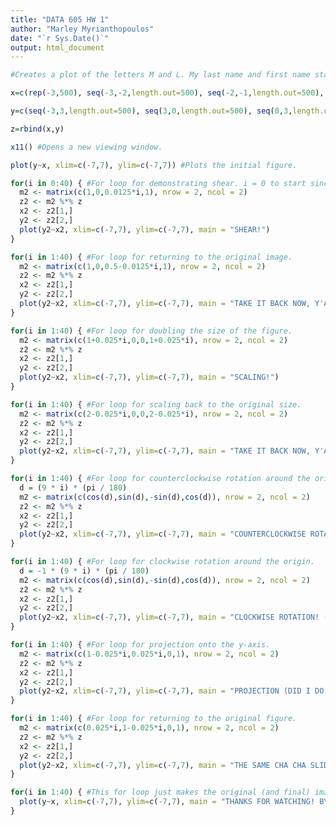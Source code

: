 ```yaml
---
title: "DATA 605 HW 1"
author: "Marley Myrianthopoulos"
date: "`r Sys.Date()`"
output: html_document
---
```


```r

#Creates a plot of the letters M and L. My last name and first name start with the same letter, so I elected to use my middle initial instead of my last initial.

x=c(rep(-3,500), seq(-3,-2,length.out=500), seq(-2,-1,length.out=500), rep(-1,500), rep(1,500), seq(1,3,length.out=500))

y=c(seq(-3,3,length.out=500), seq(3,0,length.out=500), seq(0,3,length.out=500), seq(3,-3,length.out=500), seq(3,-3,length.out=500), rep(-3,500))

z=rbind(x,y)

x11() #Opens a new viewing window.

plot(y~x, xlim=c(-7,7), ylim=c(-7,7)) #Plots the initial figure.

for(i in 0:40) { #For loop for demonstrating shear. i = 0 to start since the directions specify that the matrix should be the identity matrix to begin.
  m2 <- matrix(c(1,0,0.0125*i,1), nrow = 2, ncol = 2)
  z2 <- m2 %*% z
  x2 <- z2[1,]
  y2 <- z2[2,]
  plot(y2~x2, xlim=c(-7,7), ylim=c(-7,7), main = "SHEAR!")
}

for(i in 1:40) { #For loop for returning to the original image.
  m2 <- matrix(c(1,0,0.5-0.0125*i,1), nrow = 2, ncol = 2)
  z2 <- m2 %*% z
  x2 <- z2[1,]
  y2 <- z2[2,]
  plot(y2~x2, xlim=c(-7,7), ylim=c(-7,7), main = "TAKE IT BACK NOW, Y'ALL")
}

for(i in 1:40) { #For loop for doubling the size of the figure.
  m2 <- matrix(c(1+0.025*i,0,0,1+0.025*i), nrow = 2, ncol = 2)
  z2 <- m2 %*% z
  x2 <- z2[1,]
  y2 <- z2[2,]
  plot(y2~x2, xlim=c(-7,7), ylim=c(-7,7), main = "SCALING!")
}

for(i in 1:40) { #For loop for scaling back to the original size.
  m2 <- matrix(c(2-0.025*i,0,0,2-0.025*i), nrow = 2, ncol = 2)
  z2 <- m2 %*% z
  x2 <- z2[1,]
  y2 <- z2[2,]
  plot(y2~x2, xlim=c(-7,7), ylim=c(-7,7), main = "TAKE IT BACK NOW, Y'ALL")
}

for(i in 1:40) { #For loop for counterclockwise rotation around the origin, it calculates the rotation angle in degrees, then converts to radians, and then turns angle of rotation into a rotation matrix.
  d = (9 * i) * (pi / 180)
  m2 <- matrix(c(cos(d),sin(d),-sin(d),cos(d)), nrow = 2, ncol = 2)
  z2 <- m2 %*% z
  x2 <- z2[1,]
  y2 <- z2[2,]
  plot(y2~x2, xlim=c(-7,7), ylim=c(-7,7), main = "COUNTERCLOCKWISE ROTATION!")
}

for(i in 1:40) { #For loop for clockwise rotation around the origin.
  d = -1 * (9 * i) * (pi / 180) 
  m2 <- matrix(c(cos(d),sin(d),-sin(d),cos(d)), nrow = 2, ncol = 2) 
  z2 <- m2 %*% z
  x2 <- z2[1,]
  y2 <- z2[2,]
  plot(y2~x2, xlim=c(-7,7), ylim=c(-7,7), main = "CLOCKWISE ROTATION! (TAKE IT BACK NOW, Y'ALL)")
}

for(i in 1:40) { #For loop for projection onto the y-axis.
  m2 <- matrix(c(1-0.025*i,0.025*i,0,1), nrow = 2, ncol = 2) 
  z2 <- m2 %*% z
  x2 <- z2[1,]
  y2 <- z2[2,]
  plot(y2~x2, xlim=c(-7,7), ylim=c(-7,7), main = "PROJECTION (DID I DO THIS RIGHT?)")
}

for(i in 1:40) { #For loop for returning to the original figure.
  m2 <- matrix(c(0.025*i,1-0.025*i,0,1), nrow = 2, ncol = 2) 
  z2 <- m2 %*% z
  x2 <- z2[1,]
  y2 <- z2[2,]
  plot(y2~x2, xlim=c(-7,7), ylim=c(-7,7), main = "THE SAME CHA CHA SLIDE JOKE AGAIN!")
}

for(i in 1:40) { #This for loop just makes the original (and final) image stay on the screen for a few extra seconds. It's important to provide closure!
  plot(y~x, xlim=c(-7,7), ylim=c(-7,7), main = "THANKS FOR WATCHING! BYE!")
}
```
